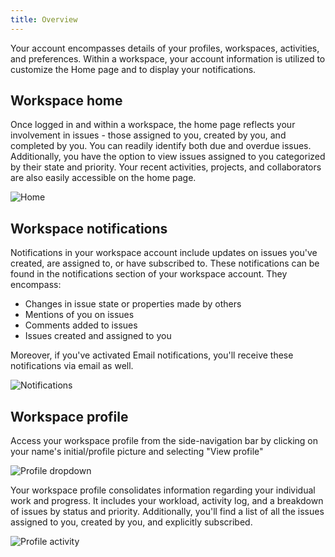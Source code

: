 ```yaml
---
title: Overview
---
```


Your account encompasses details of your profiles, workspaces, activities, and preferences. Within a workspace, your account information is utilized to customize the Home page and to display your notifications.

## Workspace home

Once logged in and within a workspace, the home page reflects your involvement in issues - those assigned to you, created by you, and completed by you. You can readily identify both due and overdue issues. Additionally, you have the option to view issues assigned to you categorized by their state and priority. Your recent activities, projects, and collaborators are also easily accessible on the home page.

![Home](/img/account/account-dashboard.png)

## Workspace notifications

Notifications in your workspace account include updates on issues you've created, are assigned to, or have subscribed to. These notifications can be found in the notifications section of your workspace account. They encompass:

- Changes in issue state or properties made by others
- Mentions of you on issues
- Comments added to issues
- Issues created and assigned to you

Moreover, if you've activated Email notifications, you'll receive these notifications via email as well.

![Notifications](/img/account/account-notifications.png)

## Workspace profile

Access your workspace profile from the side-navigation bar by clicking on your name's initial/profile picture and selecting "View profile"

![Profile dropdown](/img/account/account-profile-dropdown.png)

Your workspace profile consolidates information regarding your individual work and progress. It includes your workload, activity log, and a breakdown of issues by status and priority. Additionally, you'll find a list of all the issues assigned to you, created by you, and explicitly subscribed.

![Profile activity](/img/account/account-profile-activity.png)

